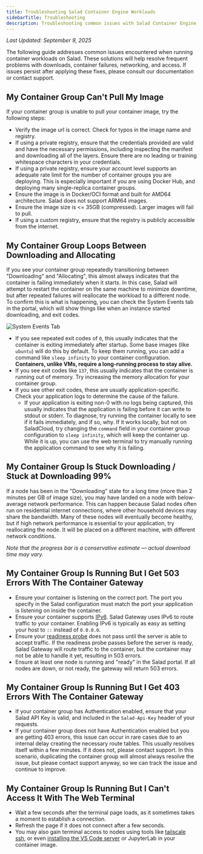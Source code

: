 ```yaml
---
title: Troubleshooting Salad Container Engine Workloads
sidebarTitle: Troubleshooting
description: Troubleshooting common issues with Salad Container Engine workloads.
---
```


_Last Updated: September 9, 2025_

The following guide addresses common issues encountered when running container workloads on Salad. These solutions will
help resolve frequent problems with downloads, container failures, networking, and access. If issues persist after
applying these fixes, please consult our documentation or contact support.

## My Container Group Can't Pull My Image

If your container group is unable to pull your container image, try the following steps:

- Verify the image url is correct. Check for typos in the image name and registry.
- If using a private registry, ensure that the credentials provided are valid and have the necessary permissions,
  including inspecting the manifest and downloading all of the layers. Ensure there are no leading or training
  whitespace characters in your credentials.
- If using a private registry, ensure your account level supports an adequate rate limit for the number of container
  groups you are deploying. This is especially important if you are using Docker Hub, and deploying many single-replica
  container groups.
- Ensure the image is in Docker/OCI format and built for AMD64 architecture. Salad does not support ARM64 images.
- Ensure the image size is \<= 35GB (compressed). Larger images will fail to pull.
- If using a custom registry, ensure that the registry is publicly accessible from the internet.

## My Container Group Loops Between Downloading and Allocating

If you see your container group repeatedly transitioning between "Downloading" and "Allocating", this almost always
indicates that the container is failing immediately when it starts. In this case, Salad will attempt to restart the
container on the same machine to minimize downtime, but after repeated failures will reallocate the workload to a
different node. To confirm this is what is happening, you can check the System Events tab in the portal, which will show
things like when an instance started downloading, and exit codes.

![System Events Tab](/container-engine/images/system-events-constant-restarting.png)

- If you see repeated exit codes of `0`, this usually indicates that the container is exiting immediately after startup.
  Some base images (like `ubuntu`) will do this by default. To keep them running, you can add a command like
  `sleep infinity` to your container configuration. **Containers, unlike VMs, require a long-running process to stay
  alive.**
- If you see exit codes like `137`, this usually indicates that the container is running out of memory. Try increasing
  the memory allocation for your container group.
- If you see other exit codes, these are usually application-specific. Check your application logs to determine the
  cause of the failure.
  - If your application is exiting non-0 with no logs being captured, this usually indicates that the application is
    failing before it can write to stdout or stderr. To diagnose, try running the container locally to see if it fails
    immediately, and if so, why. If it works locally, but not on SaladCloud, try changing the `command` field in your
    container group configuration to `sleep infinity`, which will keep the container up. While it is up, you can use the
    web terminal to try manually running the application command to see why it is failing.

## My Container Group Is Stuck Downloading / Stuck at Downloading 99%

If a node has been in the "Downloading" state for a long time (more than 2 minutes per GB of image size), you may have
landed on a node with below-average network performance. This can happen because Salad nodes often run on residential
internet connections, where other household devices may share the bandwidth. Many of these nodes will eventually become
healthy, but if high network performance is essential to your application, try reallocating the node. It will be placed
on a different machine, with different network conditions.

_Note that the progress bar is a conservative estimate — actual download time may vary._

## My Container Group Is Running But I Get 503 Errors With The Container Gateway

- Ensure your container is listening on the correct port. The port you specify in the Salad configuration must match the
  port your application is listening on inside the container.
- Ensure your container supports [IPv6](/container-engine/how-to-guides/gateway/enabling-ipv6#enabling-ipv6). Salad
  Gateway uses IPv6 to route traffic to your container. Enabling IPv6 is typically as easy as setting your host to `::`
  instead of `0.0.0.0`.
- Ensure your [readiness probe](/container-engine/explanation/infrastructure-platform/readiness-probes) does not pass
  until the server is able to accept traffic. If the readiness probe passes before the server is ready, Salad Gateway
  will route traffic to the container, but the container may not be able to handle it yet, resulting in 503 errors.
- Ensure at least one node is running and "ready" in the Salad portal. If all nodes are down, or not ready, the gateway
  will return 503 errors.

## My Container Group Is Running But I Get 403 Errors With The Container Gateway

- If your container group has Authentication enabled, ensure that your Salad API Key is valid, and included in the
  `Salad-Api-Key` header of your requests.
- If your container group does not have Authentication enabled but you are getting 403 errors, this issue can occur in
  rare cases due to an internal delay creating the necessary route tables. This usually resolves itself within a few
  minutes. If it does not, please contact support. In this scenario, duplicating the container group will almost always
  resolve the issue, but please contact support anyway, so we can track the issue and continue to improve.

## My Container Group Is Running But I Can't Access It With The Web Terminal

- Wait a few seconds after the terminal page loads, as it sometimes takes a moment to establish a connection.
- Refresh the page if it does not connect after a few seconds.
- You may also gain terminal access to nodes using tools like
  [tailscale ssh](/container-engine/how-to-guides/platform-integrations/tailscale-basic), or even
  [installing the VS Code server](/container-engine/tutorials/development-tools/vscode-remote-development) or JupyterLab
  in your container image.
